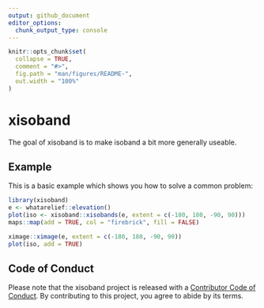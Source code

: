 ```yaml
---
output: github_document
editor_options: 
  chunk_output_type: console
---
```


<!-- README.md is generated from README.Rmd. Please edit that file -->

```r
knitr::opts_chunk$set(
  collapse = TRUE,
  comment = "#>",
  fig.path = "man/figures/README-",
  out.width = "100%"
)
```

# xisoband

<!-- badges: start -->
<!-- badges: end -->

The goal of xisoband is to make isoband a bit more generally useable. 


## Example

This is a basic example which shows you how to solve a common problem:

```r
library(xisoband)
e <- whatarelief::elevation()
plot(iso <- xisoband::xisobands(e, extent = c(-180, 180, -90, 90)))
maps::map(add = TRUE, col = "firebrick", fill = FALSE)

ximage::ximage(e, extent = c(-180, 180, -90, 90))
plot(iso, add = TRUE)

```


## Code of Conduct
  
Please note that the xisoband project is released with a [Contributor Code of Conduct](https://contributor-covenant.org/version/2/1/CODE_OF_CONDUCT.html). By contributing to this project, you agree to abide by its terms.
